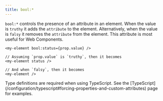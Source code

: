 ```yaml
---
title: bool:*
---
```


`bool:*` controls the presence of an attribute in an element.
When the value is `truthy` it adds the `attribute` to the element.
Alternatively, when the value is `falsy` it removes the `attribute` from the element.
This attribute is most useful for Web Components.

```tsx
<my-element bool:status={prop.value} />
```

```tsx
// Assuming `prop.value` is `truthy`, then it becomes
<my-element status />

// And when `falsy`, then it becomes
<my-element />

```

<Callout type="info" title="Strong-Typing Custom Bollean Attributes">
	Type definitions are required when using TypeScript.
	See the [TypeScript](/configuration/typescript#forcing-properties-and-custom-attributes) page for examples.
</Callout>
